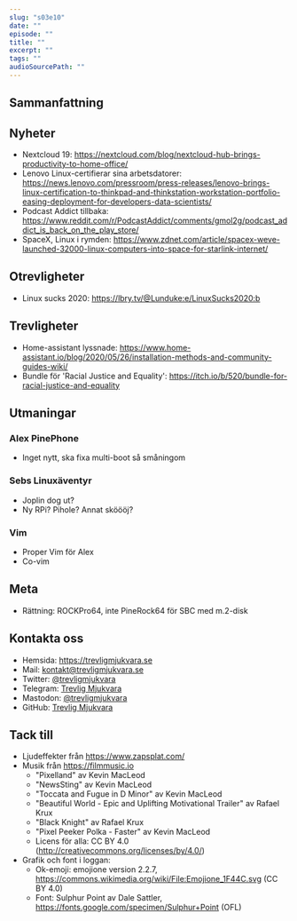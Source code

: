 ```yaml
---
slug: "s03e10"
date: ""
episode: ""
title: ""
excerpt: ""
tags: ""
audioSourcePath: ""
---
```


## Sammanfattning

## Nyheter
- Nextcloud 19: https://nextcloud.com/blog/nextcloud-hub-brings-productivity-to-home-office/
- Lenovo Linux-certifierar sina arbetsdatorer: https://news.lenovo.com/pressroom/press-releases/lenovo-brings-linux-certification-to-thinkpad-and-thinkstation-workstation-portfolio-easing-deployment-for-developers-data-scientists/
- Podcast Addict tillbaka: https://www.reddit.com/r/PodcastAddict/comments/gmol2g/podcast_addict_is_back_on_the_play_store/
- SpaceX, Linux i rymden: https://www.zdnet.com/article/spacex-weve-launched-32000-linux-computers-into-space-for-starlink-internet/

## Otrevligheter
- Linux sucks 2020: https://lbry.tv/@Lunduke:e/LinuxSucks2020:b 

## Trevligheter
- Home-assistant lyssnade: https://www.home-assistant.io/blog/2020/05/26/installation-methods-and-community-guides-wiki/
- Bundle för 'Racial Justice and Equality': https://itch.io/b/520/bundle-for-racial-justice-and-equality

## Utmaningar
### Alex PinePhone
- Inget nytt, ska fixa multi-boot så småningom

### Sebs Linuxäventyr
- Joplin dog ut?
- Ny RPi? Pihole? Annat sköööj?

### Vim
- Proper Vim för Alex
- Co-vim

## Meta
- Rättning: ROCKPro64, inte PineRock64 för SBC med m.2-disk

## Kontakta oss

- Hemsida: https://trevligmjukvara.se
- Mail: kontakt@trevligmjukvara.se
- Twitter: [@trevligmjukvara](https://twitter.com/trevligmjukvara)
- Telegram: [Trevlig Mjukvara](https://t.me/trevligmjukvara)
- Mastodon: [@trevligmjukvara](https://mastodon.linuxkompis.se/@trevligmjukvara)
- GitHub: [Trevlig Mjukvara](https://github.com/trevligmjukvara)

## Tack till

- Ljudeffekter från https://www.zapsplat.com/
- Musik från https://filmmusic.io
  - "Pixelland" av Kevin MacLeod
  - "NewsSting" av Kevin MacLeod
  - "Toccata and Fugue in D Minor" av Kevin MacLeod
  - "Beautiful World - Epic and Uplifting Motivational Trailer" av Rafael Krux
  - "Black Knight" av Rafael Krux
  - "Pixel Peeker Polka - Faster" av Kevin MacLeod
  - Licens för alla: CC BY 4.0 (http://creativecommons.org/licenses/by/4.0/)
- Grafik och font i loggan:
  - Ok-emoji: emojione version 2.2.7, https://commons.wikimedia.org/wiki/File:Emojione_1F44C.svg (CC BY 4.0)
  - Font: Sulphur Point av Dale Sattler, https://fonts.google.com/specimen/Sulphur+Point (OFL)
